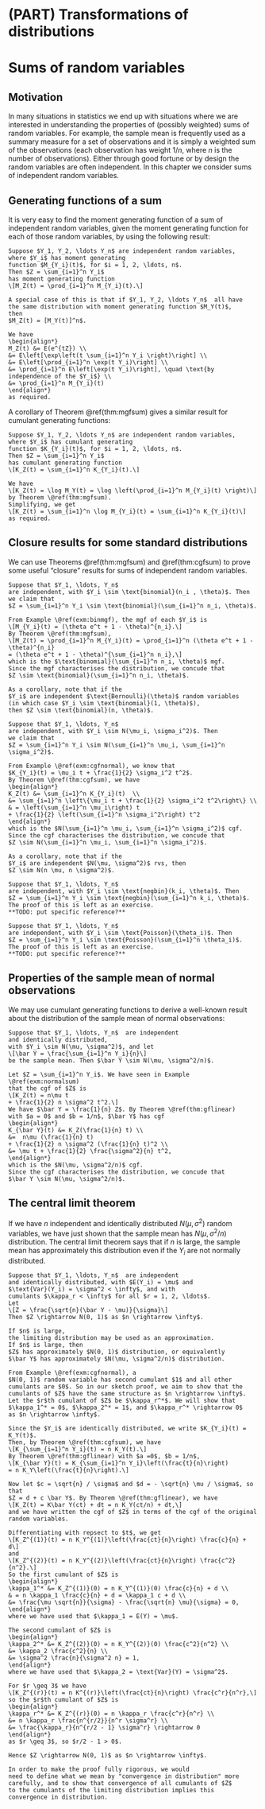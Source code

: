 # (PART) Transformations of distributions {-}

# Sums of random variables

## Motivation
In many situations in statistics we end up with situations 
where we are interested in understanding the properties of 
(possibly weighted) sums of random variables.
For example, the sample mean is frequently used as a summary 
measure for a set of observations and it is simply a weighted 
sum of the observations (each observation has weight $1/n$, 
where $n$ is the number of observations).
Either through good fortune or by design the random variables 
are often independent. In this chapter we consider sums of 
independent random variables. 

## Generating functions of a sum

It is very easy to find the moment generating function
of a sum of independent random variables, given the 
moment generating function
for each of those random variables, by using the following
result:

```theorem
Suppose $Y_1, Y_2, \ldots Y_n$ are independent random variables,
where $Y_i$ has moment generating
function $M_{Y_i}(t)$, for $i = 1, 2, \ldots, n$.
Then $Z = \sum_{i=1}^n Y_i$ 
has moment generating function
\[M_Z(t) = \prod_{i=1}^n M_{Y_i}(t).\]
```
```remark
A special case of this is that if $Y_1, Y_2, \ldots Y_n$  all have
the same distribution with moment generating function $M_Y(t)$,
then
$M_Z(t) = [M_Y(t)]^n$.
```
```proof
We have
\begin{align*}
M_Z(t) &= E(e^{tZ}) \\
&= E\left[\exp\left(t \sum_{i=1}^n Y_i \right)\right] \\
&= E\left[\prod_{i=1}^n \exp(t Y_i)\right] \\
&= \prod_{i=1}^n E\left[\exp(t Y_i)\right], \quad \text{by independence of the $Y_i$} \\
&= \prod_{i=1}^n M_{Y_i}(t)
\end{align*}
as required.
```

A corollary of Theorem \@ref(thm:mgfsum) gives 
a similar result for cumulant generating functions:
```theorem
Suppose $Y_1, Y_2, \ldots Y_n$ are independent random variables,
where $Y_i$ has cumulant generating
function $K_{Y_i}(t)$, for $i = 1, 2, \ldots, n$.
Then $Z = \sum_{i=1}^n Y_i$ 
has cumulant generating function
\[K_Z(t) = \sum_{i=1}^n K_{Y_i}(t).\]
```
```proof
We have
\[K_Z(t) = \log M_Y(t) = \log \left(\prod_{i=1}^n M_{Y_i}(t) \right)\]
by Theorem \@ref(thm:mgfsum).
Simplifying, we get
\[K_Z(t) = \sum_{i=1}^n \log M_{Y_i}(t) = \sum_{i=1}^n K_{Y_i}(t)\]
as required.
```

## Closure results for some standard distributions

We can use Theorems \@ref(thm:mgfsum) and \@ref(thm:cgfsum)
to prove some useful "closure"
results for sums of independent random variables.


```example
Suppose that $Y_1, \ldots, Y_n$
are independent, with $Y_i \sim \text{binomial}(n_i , \theta)$. Then
we claim that
$Z = \sum_{i=1}^n Y_i \sim \text{binomial}(\sum_{i=1}^n n_i, \theta)$.

From Example \@ref(exm:binmgf), the mgf of each $Y_i$ is
\[M_{Y_i}(t) = (\theta e^t + 1 - \theta)^{n_i}.\]
By Theorem \@ref(thm:mgfsum),
\[M_Z(t) = \prod_{i=1}^n M_{Y_i}(t) = \prod_{i=1}^n (\theta e^t + 1 - \theta)^{n_i}
= (\theta e^t + 1 - \theta)^{\sum_{i=1}^n n_i},\]
which is the $\text{binomial}(\sum_{i=1}^n n_i, \theta)$ mgf.
Since the mgf characterises the distribution, we concude that
$Z \sim \text{binomial}(\sum_{i=1}^n n_i, \theta)$.

As a corollary, note that if the 
$Y_i$ are independent $\text{Bernoulli}(\theta)$ random variables
(in which case $Y_i \sim \text{binomial}(1, \theta)$),
then $Z \sim \text{binomial}(n, \theta)$.
```

```example
Suppose that $Y_1, \ldots, Y_n$
are independent, with $Y_i \sim N(\mu_i, \sigma_i^2)$. Then
we claim that
$Z = \sum_{i=1}^n Y_i \sim N(\sum_{i=1}^n \mu_i, \sum_{i=1}^n \sigma_i^2)$.

From Example \@ref(exm:cgfnormal), we know that
$K_{Y_i}(t) = \mu_i t + \frac{1}{2} \sigma_i^2 t^2$. 
By Theorem \@ref(thm:cgfsum), we have
\begin{align*}
K_Z(t) &= \sum_{i=1}^n K_{Y_i}(t)  \\
&= \sum_{i=1}^n \left\{\mu_i t + \frac{1}{2} \sigma_i^2 t^2\right\} \\
& = \left(\sum_{i=1}^n \mu_i\right) t 
+ \frac{1}{2} \left(\sum_{i=1}^n \sigma_i^2\right) t^2
\end{align*}
which is the $N(\sum_{i=1}^n \mu_i, \sum_{i=1}^n \sigma_i^2)$ cgf.
Since the cgf characterises the distribution, we concude that
$Z \sim N(\sum_{i=1}^n \mu_i, \sum_{i=1}^n \sigma_i^2)$.

As a corollary, note that if the 
$Y_i$ are independent $N(\mu, \sigma^2)$ rvs, then 
$Z \sim N(n \mu, n \sigma^2)$.
```

```example
Suppose that $Y_1, \ldots, Y_n$
are independent, with $Y_i \sim \text{negbin}(k_i, \theta)$. Then
$Z = \sum_{i=1}^n Y_i \sim \text{negbin}(\sum_{i=1}^n k_i, \theta)$.
The proof of this is left as an exercise.
**TODO: put specific reference?**
```

```example
Suppose that $Y_1, \ldots, Y_n$
are independent, with $Y_i \sim \text{Poisson}(\theta_i)$. Then
$Z = \sum_{i=1}^n Y_i \sim \text{Poisson}(\sum_{i=1}^n \theta_i)$.
The proof of this is left as an exercise.
**TODO: put specific reference?**
```

## Properties of the sample mean of normal observations

We may use cumulant generating functions to derive
a well-known result about the distribution of the sample
mean of normal observations:

```proposition
Suppose that $Y_1, \ldots, Y_n$  are independent
and identically distributed,
with $Y_i \sim N(\mu, \sigma^2)$, and let
\[\bar Y = \frac{\sum_{i=1}^n Y_i}{n}\]
be the sample mean. Then $\bar Y \sim N(\mu, \sigma^2/n)$.
```
```proof
Let $Z = \sum_{i=1}^n Y_i$. We have seen in Example \@ref(exm:normalsum)
that the cgf of $Z$ is 
\[K_Z(t) = n\mu t 
+ \frac{1}{2} n \sigma^2 t^2.\]
We have $\bar Y = \frac{1}{n} Z$. By Theorem \@ref(thm:gflinear)
with $a = 0$ and $b = 1/n$, $\bar Y$ has cgf 
\begin{align*}
K_{\bar Y}(t) &= K_Z(\frac{1}{n} t) \\
&=  n\mu (\frac{1}{n} t)
+ \frac{1}{2} n \sigma^2 (\frac{1}{n} t)^2 \\
&= \mu t + \frac{1}{2} \frac{\sigma^2}{n} t^2,
\end{align*}
which is the $N(\mu, \sigma^2/n)$ cgf.
Since the cgf characterises the distribution, we concude that
$\bar Y \sim N(\mu, \sigma^2/n)$.
```

## The central limit theorem

If we have $n$ independent and identically distributed
$N(\mu, \sigma^2)$ random variables, we have just shown that the sample
mean has $N(\mu, \sigma^2/n)$ distribution. 
The central limit theorem says
that if $n$ is large, the sample mean has approximately this distribution 
even if the $Y_i$ are not normally distributed.

```theorem
Suppose that $Y_1, \ldots, Y_n$  are independent
and identically distributed, with $E(Y_i) = \mu$ and
$\text{Var}(Y_i) = \sigma^2 < \infty$, and with
cumulants $\kappa_r < \infty$ for all $r = 1, 2, \ldots$.
Let
\[Z = \frac{\sqrt{n}(\bar Y - \mu)}{\sigma}\]
Then $Z \rightarrow N(0, 1)$ as $n \rightarrow \infty$.
```
```remark
If $n$ is large, 
the limiting distribution may be used as an approximation.
If $n$ is large, then
$Z$ has approximately $N(0, 1)$ distribution, or equivalently
$\bar Y$ has approximately $N(\mu, \sigma^2/n)$ distribution.
```
```proof
From Example \@ref(exm:cgfnormal), a
$N(0, 1)$ random variable has second cumulant $1$ and all other
cumulants are $0$. So in our sketch proof, we aim to show that the
cumulants of $Z$ have the same structure as $n \rightarrow \infty$.
Let the $r$th cumulant of $Z$ be $\kappa_r^*$. We will show that
$\kappa_1^* = 0$, $\kappa_2^* = 1$, and $\kappa_r^* \rightarrow 0$
as $n \rightarrow \infty$.

Since the $Y_i$ are identically distributed, we write $K_{Y_i}(t) = K_Y(t)$.
Then, by Theorem \@ref(thm:cgfsum), we have 
\[K_{\sum_{i=1}^n Y_i}(t) = n K_Y(t).\]
By Theorem \@ref(thm:gflinear) with $a =0$, $b = 1/n$,
\[K_{\bar Y}(t) = K_{\sum_{i=1}^n Y_i}\left(\frac{t}{n}\right) 
= n K_Y\left(\frac{t}{n}\right).\]

Now let $c = \sqrt{n} / \sigma$ and $d = - \sqrt{n} \mu / \sigma$, so that
$Z = d + c \bar Y$. By Theorem \@ref(thm:gflinear), we have
\[K_Z(t) = K\bar Y(ct) + dt = n K_Y(ct/n) + dt,\]
and we have written the cgf of $Z$ in terms of the cgf of the original
random variables.

Differentiating with repsect to $t$, we get
\[K_Z^{(1)}(t) = n K_Y^{(1)}\left(\frac{ct}{n}\right) \frac{c}{n} + d\]
and
\[K_Z^{(2)}(t) = n K_Y^{(2)}\left(\frac{ct}{n}\right) \frac{c^2}{n^2}.\]
So the first cumulant of $Z$ is
\begin{align*}
\kappa_1^* &= K_Z^{(1)}(0) = n K_Y^{(1)}(0) \frac{c}{n} + d \\
& = n \kappa_1 \frac{c}{n} + d = \kappa_1 c + d \\
&= \frac{\mu \sqrt{n}}{\sigma} - \frac{\sqrt{n} \mu}{\sigma} = 0,
\end{align*}
where we have used that $\kappa_1 = E(Y) = \mu$.

The second cumulant of $Z$ is
\begin{align*}
\kappa_2^* &= K_Z^{(2)}(0) = n K_Y^{(2)}(0) \frac{c^2}{n^2} \\
&= \kappa_2 \frac{c^2}{n} \\
&= \sigma^2 \frac{n}{\sigma^2 n} = 1, 
\end{align*}
where we have used that $\kappa_2 = \text{Var}(Y) = \sigma^2$.

For $r \geq 3$ we have
\[K_Z^{(r)}(t) = n K^{(r)}\left(\frac{ct}{n}\right) \frac{c^r}{n^r},\]
so the $r$th cumulant of $Z$ is
\begin{align*}
\kappa_r^* &= K_Z^{(r)}(0) = n \kappa_r \frac{c^r}{n^r} \\
&= n \kappa_r \frac{n^{r/2}}{n^r \sigma^r} \\
&= \frac{\kappa_r}{n^{r/2 - 1} \sigma^r} \rightarrow 0
\end{align*}
as $r \geq 3$, so $r/2 - 1 > 0$.

Hence $Z \rightarrow N(0, 1)$ as $n \rightarrow \infty$.

In order to make the proof fully rigorous, we would
need to define what we mean by "convergence in distribution" more
carefully, and to show that convergence of all cumulants of $Z$
to the cumulants of the limiting distribution implies this 
convergence in distribution.
```
